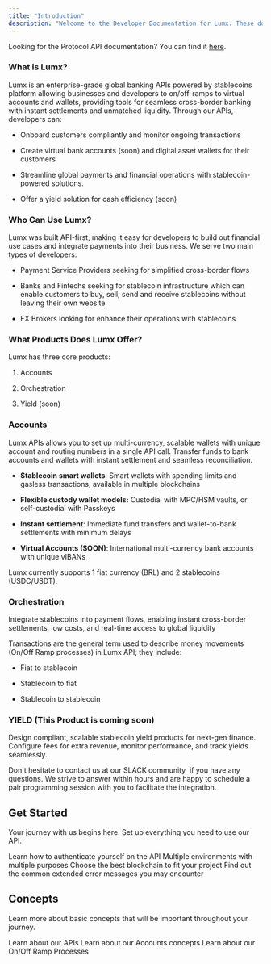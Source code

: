 ```yaml
---
title: "Introduction"
description: "Welcome to the Developer Documentation for Lumx. These docs are intended for developers looking to integrate Lumx API into their business or platform."
---
```


<Note>Looking for the Protocol API documentation? You can find it [here](https://protocol-docs.lumx.io).</Note>

### **What is Lumx?**

Lumx is an enterprise-grade global banking APIs powered by stablecoins platform allowing businesses and developers to on/off-ramps to virtual accounts and wallets, providing tools for seamless cross-border banking with instant settlements and unmatched liquidity. Through our APIs, developers can:

* Onboard customers compliantly and monitor ongoing transactions

* Create virtual bank accounts (soon) and digital asset wallets for their customers

* Streamline global payments and financial operations with stablecoin-powered solutions.

* Offer a yield solution for cash efficiency (soon)

### **Who Can Use Lumx?**

Lumx was built API-first, making it easy for developers to build out financial use cases and integrate payments into their business. We serve two main types of developers:

* Payment Service Providers seeking for simplified cross-border flows

* Banks and Fintechs seeking for stablecoin infrastructure which can enable customers to buy, sell, send and receive stablecoins without leaving their own website

* FX Brokers looking for enhance their operations with stablecoins

### **What Products Does Lumx Offer?**

Lumx has three core products:

1. Accounts 

2. Orchestration

3. Yield (soon)

### **Accounts**

Lumx APIs allows you to set up multi-currency, scalable wallets with unique account and routing numbers in a single API call. Transfer funds to bank accounts and wallets with instant settlement and seamless reconciliation.

* **Stablecoin smart wallets**: Smart wallets with spending limits and gasless transactions, available in multiple blockchains

* **Flexible custody wallet models:** Custodial with MPC/HSM vaults, or self-custodial with Passkeys

* **Instant settlement**: Immediate fund transfers and wallet-to-bank settlements with minimum delays  

* **Virtual Accounts (SOON)**: International multi-currency bank accounts with unique vIBANs 

Lumx currently supports 1 fiat currency (BRL) and 2 stablecoins (USDC/USDT). 

### **Orchestration**

Integrate stablecoins into payment flows, enabling instant cross-border settlements, low costs, and real-time access to global liquidity

Transactions are the general term used to describe money movements (On/Off Ramp processes) in Lumx API; they include:

* Fiat to stablecoin

* Stablecoin to fiat

* Stablecoin to stablecoin

### **YIELD (This Product is coming soon)**

Design compliant, scalable stablecoin yield products for next-gen finance. Configure fees for extra revenue, monitor performance, and track yields seamlessly. 

Don't hesitate to contact us at our SLACK community  if you have any questions. We strive to answer within hours and are happy to schedule a pair programming session with you to facilitate the integration.

## Get Started

Your journey with us begins here. Set up everything you need to use our API.

<CardGroup cols={2}>
  <Card title="Authentication" href="/get-started/authentication">
    Learn how to authenticate yourself on the API
  </Card>

  <Card title="Environments" href="/get-started/environments">
    Multiple environments with multiple purposes
  </Card>

  <Card title="Blockchains" href="/get-started/blockchains">
    Choose the best blockchain to fit your project
  </Card>

  <Card title="Troubleshooting" href="/get-started/troubleshooting">
    Find out the common extended error messages you may encounter
  </Card>
</CardGroup>

## Concepts

Learn more about basic concepts that will be important throughout your journey.

<CardGroup cols={2}>
  <Card title="APIs" href="/concepts/APIs">
    Learn about our APIs
  </Card>

  <Card title="Accounts" href="/concepts/accounts">
    Learn about our Accounts concepts
  </Card>

  <Card title="On/Off Ramp" href="/concepts/onofframp">
    Learn about our On/Off Ramp Processes
  </Card>
</CardGroup>